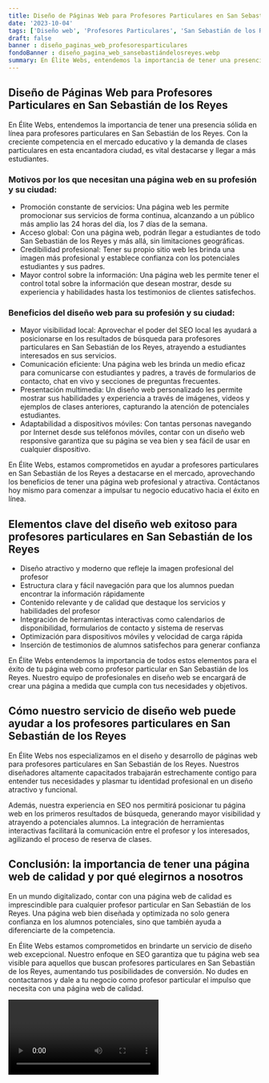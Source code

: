 ```yaml
---
title: Diseño de Páginas Web para Profesores Particulares en San Sebastián de los Reyes
date: '2023-10-04'
tags: ['Diseño web', 'Profesores Particulares', 'San Sebastián de los Reyes']
draft: false
banner : diseño_paginas_web_profesoresparticulares
fondoBanner : diseño_pagina_web_sansebastiándelosreyes.webp
summary: En Élite Webs, entendemos la importancia de tener una presencia sólida en línea para profesores particulares en San Sebastián de los Reyes. Con la creciente competencia en el mercado educativo y la demanda de clases particulares en esta encantadora ciudad, es vital destacarse y llegar a más estudiantes. 
---
```


## Diseño de Páginas Web para Profesores Particulares en San Sebastián de los Reyes

En Élite Webs, entendemos la importancia de tener una presencia sólida en línea para profesores particulares en San Sebastián de los Reyes. Con la creciente competencia en el mercado educativo y la demanda de clases particulares en esta encantadora ciudad, es vital destacarse y llegar a más estudiantes. 

### Motivos por los que necesitan una página web en su profesión y su ciudad:
- Promoción constante de servicios: Una página web les permite promocionar sus servicios de forma continua, alcanzando a un público más amplio las 24 horas del día, los 7 días de la semana.
- Acceso global: Con una página web, podrán llegar a estudiantes de todo San Sebastián de los Reyes y más allá, sin limitaciones geográficas. 
- Credibilidad profesional: Tener su propio sitio web les brinda una imagen más profesional y establece confianza con los potenciales estudiantes y sus padres.
- Mayor control sobre la información: Una página web les permite tener el control total sobre la información que desean mostrar, desde su experiencia y habilidades hasta los testimonios de clientes satisfechos.

### Beneficios del diseño web para su profesión y su ciudad:
- Mayor visibilidad local: Aprovechar el poder del SEO local les ayudará a posicionarse en los resultados de búsqueda para profesores particulares en San Sebastián de los Reyes, atrayendo a estudiantes interesados en sus servicios.
- Comunicación eficiente: Una página web les brinda un medio eficaz para comunicarse con estudiantes y padres, a través de formularios de contacto, chat en vivo y secciones de preguntas frecuentes.
- Presentación multimedia: Un diseño web personalizado les permite mostrar sus habilidades y experiencia a través de imágenes, videos y ejemplos de clases anteriores, capturando la atención de potenciales estudiantes.
- Adaptabilidad a dispositivos móviles: Con tantas personas navegando por Internet desde sus teléfonos móviles, contar con un diseño web responsive garantiza que su página se vea bien y sea fácil de usar en cualquier dispositivo.

En Élite Webs, estamos comprometidos en ayudar a profesores particulares en San Sebastián de los Reyes a destacarse en el mercado, aprovechando los beneficios de tener una página web profesional y atractiva. Contáctanos hoy mismo para comenzar a impulsar tu negocio educativo hacia el éxito en línea.

<GifSeo />

<Cta />

## Elementos clave del diseño web exitoso para profesores particulares en San Sebastián de los Reyes

- Diseño atractivo y moderno que refleje la imagen profesional del profesor
- Estructura clara y fácil navegación para que los alumnos puedan encontrar la información rápidamente
- Contenido relevante y de calidad que destaque los servicios y habilidades del profesor
- Integración de herramientas interactivas como calendarios de disponibilidad, formularios de contacto y sistema de reservas
- Optimización para dispositivos móviles y velocidad de carga rápida
- Inserción de testimonios de alumnos satisfechos para generar confianza

En Élite Webs entendemos la importancia de todos estos elementos para el éxito de tu página web como profesor particular en San Sebastián de los Reyes. Nuestro equipo de profesionales en diseño web se encargará de crear una página a medida que cumpla con tus necesidades y objetivos.

## Cómo nuestro servicio de diseño web puede ayudar a los profesores particulares en San Sebastián de los Reyes

En Élite Webs nos especializamos en el diseño y desarrollo de páginas web para profesores particulares en San Sebastián de los Reyes. Nuestros diseñadores altamente capacitados trabajarán estrechamente contigo para entender tus necesidades y plasmar tu identidad profesional en un diseño atractivo y funcional.

Además, nuestra experiencia en SEO nos permitirá posicionar tu página web en los primeros resultados de búsqueda, generando mayor visibilidad y atrayendo a potenciales alumnos. La integración de herramientas interactivas facilitará la comunicación entre el profesor y los interesados, agilizando el proceso de reserva de clases.

## Conclusión: la importancia de tener una página web de calidad y por qué elegirnos a nosotros

En un mundo digitalizado, contar con una página web de calidad es imprescindible para cualquier profesor particular en San Sebastián de los Reyes. Una página web bien diseñada y optimizada no solo genera confianza en los alumnos potenciales, sino que también ayuda a diferenciarte de la competencia.

En Élite Webs estamos comprometidos en brindarte un servicio de diseño web excepcional. Nuestro enfoque en SEO garantiza que tu página web sea visible para aquellos que buscan profesores particulares en San Sebastián de los Reyes, aumentando tus posibilidades de conversión. No dudes en contactarnos y dale a tu negocio como profesor particular el impulso que necesita con una página web de calidad.

<Video />

<CtaBot job='Profesores Particulares' city='San Sebastián de los Reyes'/>

<Gmaps query='San Sebastián de los Reyes+españa+maps' />
